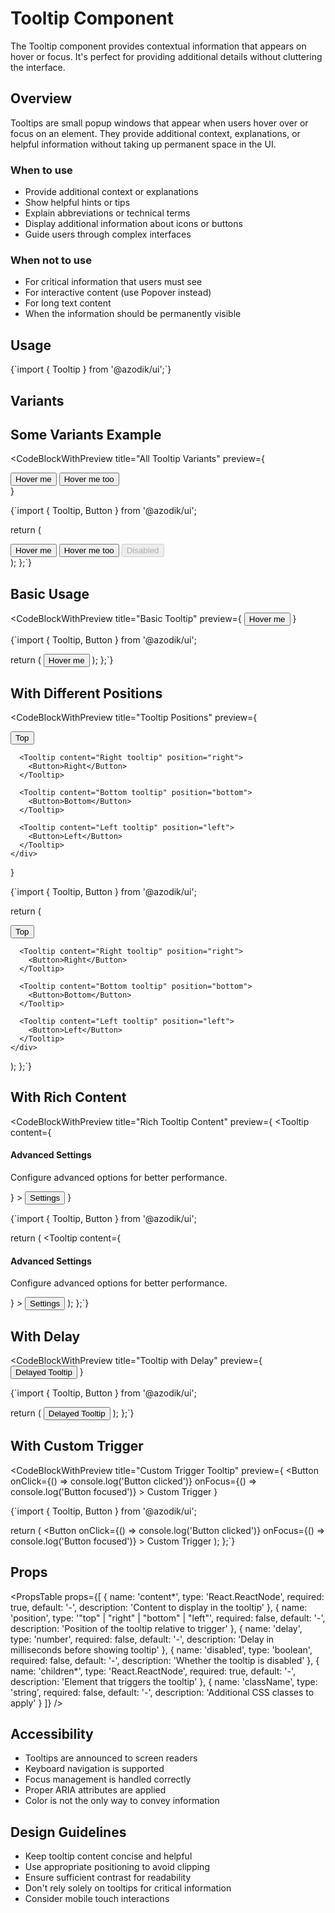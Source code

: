 
# Tooltip Component

The Tooltip component provides contextual information that appears on hover or focus. It's perfect for providing additional details without cluttering the interface.

## Overview

Tooltips are small popup windows that appear when users hover over or focus on an element. They provide additional context, explanations, or helpful information without taking up permanent space in the UI.

### When to use
- Provide additional context or explanations
- Show helpful hints or tips
- Explain abbreviations or technical terms
- Display additional information about icons or buttons
- Guide users through complex interfaces

### When not to use
- For critical information that users must see
- For interactive content (use Popover instead)
- For long text content
- When the information should be permanently visible

## Usage

<CodeBlock language="tsx">
{`import { Tooltip } from '@azodik/ui';`}
</CodeBlock>

## Variants

<ComponentRenderer componentName="tooltip" />

## Some Variants Example

<CodeBlockWithPreview 
  title="All Tooltip Variants"
  preview={
    <div className="space-y-4">
      <Tooltip content="This is a helpful tooltip">
        <Button>Hover me</Button>
      </Tooltip>
      <Tooltip content="Another tooltip with more text">
        <Button variant="secondary">Hover me too</Button>
      </Tooltip>
    </div>
  }
>
{`import { Tooltip, Button } from '@azodik/ui';

  return (
    <div className="space-y-4">
      <Tooltip content="This is a helpful tooltip">
        <Button>Hover me</Button>
      </Tooltip>
      <Tooltip content="Another tooltip with more text">
        <Button variant="secondary">Hover me too</Button>
      </Tooltip>
      <Tooltip content="Disabled tooltip" disabled>
        <Button disabled>Disabled</Button>
      </Tooltip>
    </div>
  );
};`}
</CodeBlockWithPreview>

## Basic Usage

<CodeBlockWithPreview 
  title="Basic Tooltip"
  preview={
    <Tooltip content="This is a helpful tooltip">
      <Button>Hover me</Button>
    </Tooltip>
  }
>
{`import { Tooltip, Button } from '@azodik/ui';

  return (
    <Tooltip content="This is a helpful tooltip">
      <Button>Hover me</Button>
    </Tooltip>
  );
};`}
</CodeBlockWithPreview>

## With Different Positions

<CodeBlockWithPreview 
  title="Tooltip Positions"
  preview={
    <div className="flex gap-4">
      <Tooltip content="Top tooltip" position="top">
        <Button>Top</Button>
      </Tooltip>
      
      <Tooltip content="Right tooltip" position="right">
        <Button>Right</Button>
      </Tooltip>
      
      <Tooltip content="Bottom tooltip" position="bottom">
        <Button>Bottom</Button>
      </Tooltip>
      
      <Tooltip content="Left tooltip" position="left">
        <Button>Left</Button>
      </Tooltip>
    </div>
  }
>
{`import { Tooltip, Button } from '@azodik/ui';

  return (
    <div className="flex gap-4">
      <Tooltip content="Top tooltip" position="top">
        <Button>Top</Button>
      </Tooltip>
      
      <Tooltip content="Right tooltip" position="right">
        <Button>Right</Button>
      </Tooltip>
      
      <Tooltip content="Bottom tooltip" position="bottom">
        <Button>Bottom</Button>
      </Tooltip>
      
      <Tooltip content="Left tooltip" position="left">
        <Button>Left</Button>
      </Tooltip>
    </div>
  );
};`}
</CodeBlockWithPreview>

## With Rich Content

<CodeBlockWithPreview 
  title="Rich Tooltip Content"
  preview={
    <Tooltip 
      content={
        <div>
          <h4 className="font-semibold">Advanced Settings</h4>
          <p className="text-sm">Configure advanced options for better performance.</p>
        </div>
      }
    >
      <Button variant="outline">Settings</Button>
    </Tooltip>
  }
>
{`import { Tooltip, Button } from '@azodik/ui';

  return (
    <Tooltip 
      content={
        <div>
          <h4 className="font-semibold">Advanced Settings</h4>
          <p className="text-sm">Configure advanced options for better performance.</p>
        </div>
      }
    >
      <Button variant="outline">Settings</Button>
    </Tooltip>
  );
};`}
</CodeBlockWithPreview>

## With Delay

<CodeBlockWithPreview 
  title="Tooltip with Delay"
  preview={
    <Tooltip 
      content="This tooltip appears after a delay"
      delay={500}
    >
      <Button>Delayed Tooltip</Button>
    </Tooltip>
  }
>
{`import { Tooltip, Button } from '@azodik/ui';

  return (
    <Tooltip 
      content="This tooltip appears after a delay"
      delay={500}
    >
      <Button>Delayed Tooltip</Button>
    </Tooltip>
  );
};`}
</CodeBlockWithPreview>

## With Custom Trigger

<CodeBlockWithPreview 
  title="Custom Trigger Tooltip"
  preview={
    <Tooltip content="Click to see more information">
      <Button 
        onClick={() => console.log('Button clicked')}
        onFocus={() => console.log('Button focused')}
      >
        Custom Trigger
      </Button>
    </Tooltip>
  }
>
{`import { Tooltip, Button } from '@azodik/ui';

  return (
    <Tooltip content="Click to see more information">
      <Button 
        onClick={() => console.log('Button clicked')}
        onFocus={() => console.log('Button focused')}
      >
        Custom Trigger
      </Button>
    </Tooltip>
  );
};`}
</CodeBlockWithPreview>

## Props

<PropsTable props={[
  {
    name: 'content*',
    type: 'React.ReactNode',
    required: true,
    default: '-',
    description: 'Content to display in the tooltip'
  },
  {
    name: 'position',
    type: '"top" | "right" | "bottom" | "left"',
    required: false,
    default: '-',
    description: 'Position of the tooltip relative to trigger'
  },
  {
    name: 'delay',
    type: 'number',
    required: false,
    default: '-',
    description: 'Delay in milliseconds before showing tooltip'
  },
  {
    name: 'disabled',
    type: 'boolean',
    required: false,
    default: '-',
    description: 'Whether the tooltip is disabled'
  },
  {
    name: 'children*',
    type: 'React.ReactNode',
    required: true,
    default: '-',
    description: 'Element that triggers the tooltip'
  },
  {
    name: 'className',
    type: 'string',
    required: false,
    default: '-',
    description: 'Additional CSS classes to apply'
  }
]} />

## Accessibility

- Tooltips are announced to screen readers
- Keyboard navigation is supported
- Focus management is handled correctly
- Proper ARIA attributes are applied
- Color is not the only way to convey information

## Design Guidelines

- Keep tooltip content concise and helpful
- Use appropriate positioning to avoid clipping
- Ensure sufficient contrast for readability
- Don't rely solely on tooltips for critical information
- Consider mobile touch interactions

